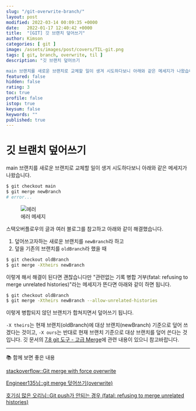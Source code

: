 ```yaml
---
slug: "/git-overwrite-branch/"
layout: post
modified: 2022-03-14 00:09:35 +0000
date:   2022-01-17 12:40:42 +0000
title:  "[GIT] 깃 브랜치 덮어쓰기"
author: Kimson
categories: [ git ]
image: /assets/images/post/covers/TIL-git.png
tags: [ git, branch, overwrite, til ]
description: "깃 브랜치 덮어쓰기

main 브랜치를 새로운 브랜치로 교체할 일이 생겨 시도하다보니 아래와 같은 메세지가 나왔습니다."
featured: false
hidden: false
rating: 3
toc: true
profile: false
istop: true
keysum: false
keywords: ""
published: true
---
```


# 깃 브랜치 덮어쓰기

main 브랜치를 새로운 브랜치로 교체할 일이 생겨 시도하다보니 아래와 같은 메세지가 나왔습니다.

```bash
$ git checkout main
$ git merge newBranch
# error...
```

<figure className="text-center">
<span className="w-inline-block">
   <img src="/assets/images/post/git/git01.png" alt="에러" title="에러" />
   <figcaption>에러 메세지</figcaption>
</span>
</figure>

스택오버플로우의 글과 여러 블로그를 참고하고 아래와 같이 해결했습니다.

1. 덮어쓰고자하는 새로운 브랜치를 `newBranch`라 하고
2. 덮을 기존의 브랜치를 `oldBranch`라 했을 때

```bash
$ git checkout oldBranch
$ git merge -Xtheirs newBranch
```

이렇게 해서 해결이 된다면 괜찮습니다만 "관련없는 기록 병합 거부(fatal: refusing to merge unrelated histories)"라는 메세지가 뜬다면 아래와 같이 하면 됩니다.

```bash
$ git checkout oldBranch
$ git merge -Xtheirs newBranch --allow-unrelated-histories
```

이렇게 병합되지 않던 브랜치가 합쳐지면서 덮어쓰기 됩니다.

`-X theirs`는 현재 브랜치(oldBranch)에 대상 브랜치(newBranch) 기준으로 덮어 쓰겠다는 것이고, `-X ours`는 반대로 현재 브랜치 기준으로 대상 브랜치를 덮어 쓴다는 것입니다. 깃 문서의 [7.8 git 도구 - 고급 Merge](https://git-scm.com/book/ko/v2/Git-%EB%8F%84%EA%B5%AC-%EA%B3%A0%EA%B8%89-Merge)에 관련 내용이 있으니 참고바랍니다.

-----

📚 함께 보면 좋은 내용

[stackoverflow::Git merge with force overwrite](https://stackoverflow.com/questions/40517129/git-merge-with-force-overwrite)

[Engineer135님::git merge 덮어쓰기(overwrite)](https://engineer135.tistory.com/166#recentComments)

[호기심 많은 오리님::Git push가 안되는 경우 (fatal: refusing to merge unrelated histories)](https://gdtbgl93.tistory.com/63)